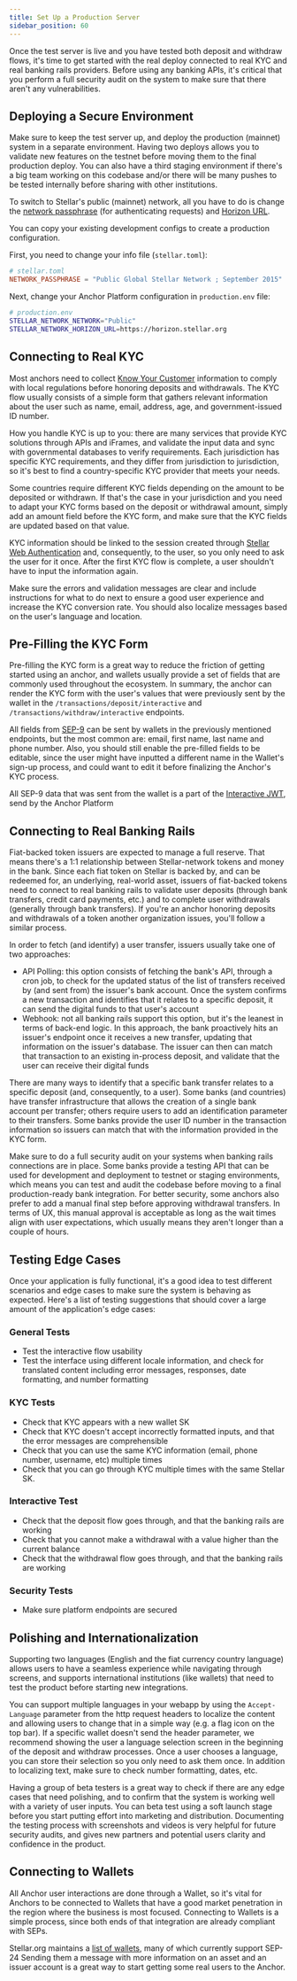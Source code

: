 ```yaml
---
title: Set Up a Production Server
sidebar_position: 60
---
```



Once the test server is live and you have tested both deposit and withdraw flows, it's time to get started with the real deploy connected to real KYC and real banking rails providers. Before using any banking APIs, it's critical that you perform a full security audit on the system to make sure that there aren't any vulnerabilities.

## Deploying a Secure Environment

Make sure to keep the test server up, and deploy the production (mainnet) system in a separate environment. Having two deploys allows you to validate new features on the testnet before moving them to the final production deploy. You can also have a third staging environment if there's a big team working on this codebase and/or there will be many pushes to be tested internally before sharing with other institutions.

To switch to Stellar's public (mainnet) network, all you have to do is change the [network passphrase](/docs/learn/fundamentals/networks#network-passphrases) (for authenticating requests) and [Horizon URL](https://horizon.stellar.org/).

You can copy your existing development configs to create a production configuration.

First, you need to change your info file (`stellar.toml`):

<CodeExample>

```toml
# stellar.toml
NETWORK_PASSPHRASE = "Public Global Stellar Network ; September 2015"
```

</CodeExample>

Next, change your Anchor Platform configuration in `production.env` file:

<CodeExample>

```bash
# production.env
STELLAR_NETWORK_NETWORK="Public"
STELLAR_NETWORK_HORIZON_URL=https://horizon.stellar.org
```

</CodeExample>

## Connecting to Real KYC

Most anchors need to collect [Know Your Customer](https://en.wikipedia.org/wiki/Know_your_customer) information to comply with local regulations before honoring deposits and withdrawals. The KYC flow usually consists of a simple form that gathers relevant information about the user such as name, email, address, age, and government-issued ID number.

How you handle KYC is up to you: there are many services that provide KYC solutions through APIs and iFrames, and validate the input data and sync with governmental databases to verify requirements. Each jurisdiction has specific KYC requirements, and they differ from jurisdiction to jurisdiction, so it's best to find a country-specific KYC provider that meets your needs.

Some countries require different KYC fields depending on the amount to be deposited or withdrawn. If that's the case in your jurisdiction and you need to adapt your KYC forms based on the deposit or withdrawal amount, simply add an amount field before the KYC form, and make sure that the KYC fields are updated based on that value.

KYC information should be linked to the session created through [Stellar Web Authentication](../sep10/README.mdx) and, consequently, to the user, so you only need to ask the user for it once. After the first KYC flow is complete, a user shouldn't have to input the information again.

Make sure the errors and validation messages are clear and include instructions for what to do next to ensure a good user experience and increase the KYC conversion rate. You should also localize messages based on the user's language and location.

## Pre-Filling the KYC Form

Pre-filling the KYC form is a great way to reduce the friction of getting started using an anchor, and wallets usually provide a set of fields that are commonly used throughout the ecosystem. In summary, the anchor can render the KYC form with the user's values that were previously sent by the wallet in the `/transactions/deposit/interactive` and `/transactions/withdraw/interactive` endpoints.

All fields from [SEP-9](https://github.com/stellar/stellar-protocol/blob/master/ecosystem/sep-0009.md) can be sent by wallets in the previously mentioned endpoints, but the most common are: email, first name, last name and phone number. Also, you should still enable the pre-filled fields to be editable, since the user might have inputted a different name in the Wallet's sign-up process, and could want to edit it before finalizing the Anchor's KYC process.

All SEP-9 data that was sent from the wallet is a part of the [Interactive JWT](./faq.mdx#how-to-use-jwts), send by the Anchor Platform

## Connecting to Real Banking Rails

Fiat-backed token issuers are expected to manage a full reserve. That means there's a 1:1 relationship between Stellar-network tokens and money in the bank. Since each fiat token on Stellar is backed by, and can be redeemed for, an underlying, real-world asset, issuers of fiat-backed tokens need to connect to real banking rails to validate user deposits (through bank transfers, credit card payments, etc.) and to complete user withdrawals (generally through bank transfers). If you're an anchor honoring deposits and withdrawals of a token another organization issues, you'll follow a similar process.

In order to fetch (and identify) a user transfer, issuers usually take one of two approaches:

- API Polling: this option consists of fetching the bank's API, through a cron job, to check for the updated status of the list of transfers received by (and sent from) the issuer's bank account. Once the system confirms a new transaction and identifies that it relates to a specific deposit, it can send the digital funds to that user's account
- Webhook: not all banking rails support this option, but it's the leanest in terms of back-end logic. In this approach, the bank proactively hits an issuer's endpoint once it receives a new transfer, updating that information on the issuer's database. The issuer can then can match that transaction to an existing in-process deposit, and validate that the user can receive their digital funds

There are many ways to identify that a specific bank transfer relates to a specific deposit (and, consequently, to a user). Some banks (and countries) have transfer infrastructure that allows the creation of a single bank account per transfer; others require users to add an identification parameter to their transfers. Some banks provide the user ID number in the transaction information so issuers can match that with the information provided in the KYC form.

Make sure to do a full security audit on your systems when banking rails connections are in place. Some banks provide a testing API that can be used for development and deployment to testnet or staging environments, which means you can test and audit the codebase before moving to a final production-ready bank integration. For better security, some anchors also prefer to add a manual final step before approving withdrawal transfers. In terms of UX, this manual approval is acceptable as long as the wait times align with user expectations, which usually means they aren't longer than a couple of hours.

## Testing Edge Cases

Once your application is fully functional, it's a good idea to test different scenarios and edge cases to make sure the system is behaving as expected. Here's a list of testing suggestions that should cover a large amount of the application's edge cases:

### General Tests

- Test the interactive flow usability
- Test the interface using different locale information, and check for translated content including error messages, responses, date formatting, and number formatting

### KYC Tests

- Check that KYC appears with a new wallet SK
- Check that KYC doesn't accept incorrectly formatted inputs, and that the error messages are comprehensible
- Check that you can use the same KYC information (email, phone number, username, etc) multiple times
- Check that you can go through KYC multiple times with the same Stellar SK.

### Interactive Test

- Check that the deposit flow goes through, and that the banking rails are working
- Check that you cannot make a withdrawal with a value higher than the current balance
- Check that the withdrawal flow goes through, and that the banking rails are working

### Security Tests

- Make sure platform endpoints are secured

## Polishing and Internationalization

Supporting two languages (English and the fiat currency country language) allows users to have a seamless experience while navigating through screens, and supports international institutions (like wallets) that need to test the product before starting new integrations.

You can support multiple languages in your webapp by using the `Accept-Language` parameter from the http request headers to localize the content and allowing users to change that in a simple way (e.g. a flag icon on the top bar). If a specific wallet doesn't send the header parameter, we recommend showing the user a language selection screen in the beginning of the deposit and withdraw processes. Once a user chooses a language, you can store their selection so you only need to ask them once. In addition to localizing text, make sure to check number formatting, dates, etc.

Having a group of beta testers is a great way to check if there are any edge cases that need polishing, and to confirm that the system is working well with a variety of user inputs. You can beta test using a soft launch stage before you start putting effort into marketing and distribution. Documenting the testing process with screenshots and videos is very helpful for future security audits, and gives new partners and potential users clarity and confidence in the product.

## Connecting to Wallets

All Anchor user interactions are done through a Wallet, so it's vital for Anchors to be connected to Wallets that have a good market penetration in the region where the business is most focused. Connecting to Wallets is a simple process, since both ends of that integration are already compliant with SEPs.

Stellar.org maintains a [list of wallets](https://www.stellar.org/ecosystem/projects), many of which currently support SEP-24 Sending them a message with more information on an asset and an issuer account is a great way to start getting some real users to the Anchor.

